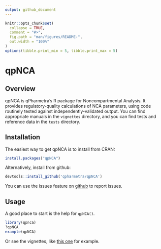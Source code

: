 ```yaml
---
output: github_document
---
```


<!-- README.md is generated from README.Rmd. Please edit that file -->

```r
knitr::opts_chunk$set(
  collapse = TRUE,
  comment = "#>",
  fig.path = "man/figures/README-",
  out.width = "100%"
)
options(tibble.print_min = 5, tibble.print_max = 5)
```

# qpNCA 

<!-- a href='https://dplyr.tidyverse.org'><img src='man/figures/logo.png' align="right" height="139" /></a -->

<!-- badges: start 
[![Travis build status](https://travis-ci.com/qPharmetra/qpNCA.svg?branch=master)](https://travis-ci.com/qPharmetra/qpNCA)
[![Coverage status](https://codecov.io/gh/qpharmetra/qpNCA/branch/master/graph/badge.svg)](https://codecov.io/github/qpharmetra/qpNCA?branch=master)

 badges: end -->

## Overview

qpNCA is qPharmetra's R package for Noncompartmental Analysis.
It provides regulatory-quality calculations of NCA parameters,
using code routinely tested against independently-validated output.
You can find appropriate manuals in the `vignettes` directory,
and you can find tests and reference data in the `tests` directory.

## Installation

The easiest way to get qpNCA is to install from CRAN:

```r
install.packages("qpNCA")
```

Alternatively, install from github:

```r
devtools::install_github('qpharmetra/qpNCA')
```

You can use the issues feature on [github](https://github.com/qPharmetra/qpNCA/issues) to report issues.

## Usage

A good place to start is the help for `qpNCA()`.

```r
library(qpnca)
?qpNCA
example(qpNCA)
```

Or see the vignettes, like [this one](https://github.com/qPharmetra/qpNCA/blob/master/vignettes/stepwise-nca-analysis.html) for example.